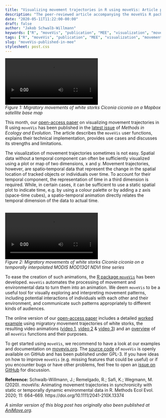```yaml
---
title: "Visualizing movement trajectories in R using moveVis: Article published in the latest issue of Methods in Ecology and Evolution"
description: "The peer-reviewed article accompanying the moveVis R package has been published in the journal 'Methods in Ecology and Evolution'."
date: "2020-05-11T11:22:00-00:00"
draft: false
author: "Jakob Schwalb-Willmann"
keywords: ["R", "moveVis", "publication", "MEE", "visualization", "movement"]
tags: ["R", "moveVis", "publication", "MEE", "visualization", "movement"]
slug: "moveVis-published-in-mee"
stylesheet: post.css
---
```


<video autoplay controls loop>
   <source src="/vid/moveVis-published-in-mee_vid1.webm" type="video/webm">
   <source src="/vid/moveVis-published-in-mee_vid1.mp4" type="video/mp4">
   <source src="/vid/moveVis-published-in-mee_vid1.mov" type="video/mov">
</video>
<figcaption>*Figure 1: Migratory movements of white storks Ciconia ciconia on a Mapbox satellite base map*</figcaption>


This month, our [open-access paper](https://besjournals.onlinelibrary.wiley.com/doi/full/10.1111/2041-210X.13374) on visualizing movement trajectories in R using `moveVis` has been published in the [latest issue](https://methodsblog.com/2020/05/05/issue-11-5-our-may-issue-is-now-online/) of *Methods in Ecology and Evolution*. The article describes the `moveVis` user functions, explains their technical implementation, provides use cases and discusses its strengths and limitations.

The visualization of movement trajectories sometimes is not easy. Spatial data without a temporal component can often be sufficiently visualized using a plot or map of two dimensions, x and y. Movement trajectories, however, are spatio‐temporal data that represent the change in the spatial location of tracked objects or individuals over time. To account for their temporal component, the representation of time in a third dimension is required. While, in certain cases, it can be sufficient to use a static spatial plot to indicate time, e.g. by using a colour palette or by adding a z axis (space-time cubes), a spatio-temporal animation directly relates the temporal dimension of the data to actual time.

<br>
<video autoplay controls loop>
   <source src="/vid/moveVis-published-in-mee_vid2.webm" type="video/webm">
   <source src="/vid/moveVis-published-in-mee_vid2.mp4" type="video/mp4">
   <source src="/vid/moveVis-published-in-mee_vid2.mov" type="video/mov">
</video>
<figcaption>*Figure 2: Migratory movements of white storks Ciconia ciconia on a temporally interpolated MODIS MOD13Q1 NDVI time series*</figcaption>

To ease the creation of such animations, the [R package `moveVis`](https://movevis.org/) has been developed. `moveVis` automates the processing of movement and environmental data to turn them into an animation. We deem `moveVis` to be a useful tool for visually exploring and interpreting movement patterns, including potential interactions of individuals with each other and their environment, and communicate such patterns appropriately to different kinds of audiences.

The online version of our [open-access paper](https://besjournals.onlinelibrary.wiley.com/doi/full/10.1111/2041-210X.13374) includes a detailed [worked example](https://besjournals.onlinelibrary.wiley.com/action/downloadSupplement?doi=10.1111%2F2041-210X.13374&file=mee313374-sup-0001-AppendixS1.docx) using migratory movement trajectories of white storks, the resulting video animations ([video 1](https://besjournals.onlinelibrary.wiley.com/action/downloadSupplement?doi=10.1111%2F2041-210X.13374&file=mee313374-sup-0002-VideoS2.mov), [video 2](https://besjournals.onlinelibrary.wiley.com/action/downloadSupplement?doi=10.1111%2F2041-210X.13374&file=mee313374-sup-0003-VideoS3.mov) & [video 3](https://besjournals.onlinelibrary.wiley.com/action/downloadSupplement?doi=10.1111%2F2041-210X.13374&file=mee313374-sup-0004-VideoS4.mov)) and an [overview](https://besjournals.onlinelibrary.wiley.com/action/downloadSupplement?doi=10.1111%2F2041-210X.13374&file=mee313374-sup-0005-TableS1.docx) of all `moveVis` functions and their purposes.

To get started using `moveVis`, we recommend to have a look at our examples and documentation on [movevis.org](https://movevis.org/). The [source code](https://github.com/16EAGLE/moveVis) of `moveVis` is openly available on GitHub and has been published under GPL-3. If you have ideas on how to improve `moveVis` (e.g. missing features that could be useful) or if you encounter bugs or have other problems, feel free to open an [issue on GitHub](https://github.com/16EAGLE/moveVis/issues) for discussion.

**Reference:**
Schwalb-Willmann, J.; Remelgado, R.; Safi, K.; Wegmann, M. (2020). moveVis: Animating movement trajectories in synchronicity with static or temporally dynamic environmental data in R. Methods Ecol Evol. 2020; 11: 664–669. https://doi.org/10.1111/2041-210X.13374

*A similar version of this blog post has originally also been published at <a href="http://animove.org/visualizing-movement-trajectories-in-r-using-movevis-article-published-in-the-latest-issue-of-methods-in-ecology-and-evolution/" target="_blank">AniMove.org</a>.*

